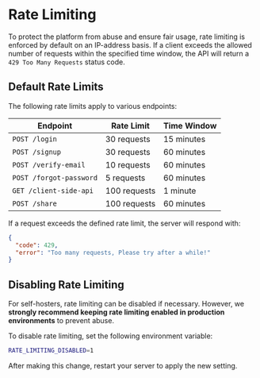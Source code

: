 # Rate Limiting

To protect the platform from abuse and ensure fair usage, rate limiting is enforced by default on an IP-address basis. If a client exceeds the allowed number of requests within the specified time window, the API will return a `429 Too Many Requests` status code.

## Default Rate Limits

The following rate limits apply to various endpoints:

| **Endpoint**            | **Rate Limit** | **Time Window** |
| ----------------------- | -------------- | --------------- |
| `POST /login`           | 30 requests    | 15 minutes      |
| `POST /signup`          | 30 requests    | 60 minutes      |
| `POST /verify-email`    | 10 requests    | 60 minutes      |
| `POST /forgot-password` | 5 requests     | 60 minutes      |
| `GET /client-side-api`  | 100 requests   | 1 minute        |
| `POST /share`           | 100 requests   | 60 minutes      |

If a request exceeds the defined rate limit, the server will respond with:

```json
{
  "code": 429,
  "error": "Too many requests, Please try after a while!"
}
```

## Disabling Rate Limiting

For self-hosters, rate limiting can be disabled if necessary. However, we **strongly recommend keeping rate limiting enabled in production environments** to prevent abuse.

To disable rate limiting, set the following environment variable:

```bash
RATE_LIMITING_DISABLED=1
```

After making this change, restart your server to apply the new setting.
